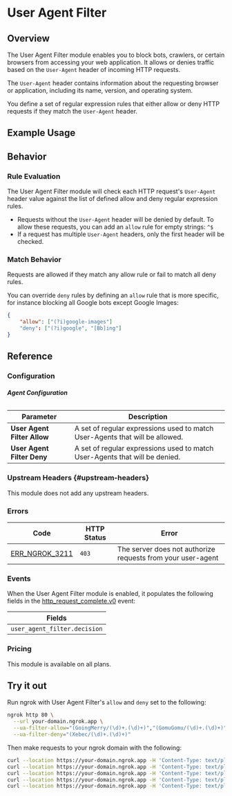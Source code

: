 

# User Agent Filter

## Overview

The User Agent Filter module enables you to block bots, crawlers, or certain
browsers from accessing your web application. It allows or denies traffic based
on the `User-Agent` header of incoming HTTP requests.

The `User-Agent` header contains information
about the requesting browser or application, including its name, version, and
operating system.

You define a set of regular expression rules that either allow or deny HTTP
requests if they match the `User-Agent` header.

## Example Usage

<Tabs groupId="connectivity" queryString="cty">
	<TabItem value="agent-cli" label="Agent CLI" default>
		<AgentCliExample />
	</TabItem>
	<TabItem value="agent-config" label="Agent Config">
		<AgentConfigExample />
	</TabItem>
	<TabItem value="ssh" label="SSH">
		<SshExample />
	</TabItem>
	<TabItem value="go-sdk" label="Go">
		<GoSdkExample />
	</TabItem>
	<TabItem value="javascript-sdk" label="Javascript">
		<JavascriptSdkExample />
	</TabItem>
	<TabItem value="python-sdk" label="Python">
		<PythonSdkExample />
	</TabItem>
	<TabItem value="rust-sdk" label="Rust">
		<RustSdkExample />
	</TabItem>
	<TabItem value="k8s" label="Kubernetes Controller">
		<KubernetesExample />
	</TabItem>
</Tabs>

## Behavior

### Rule Evaluation

The User Agent Filter module will check each HTTP request's `User-Agent` header
value against the list of defined allow and deny regular expression rules.

- Requests without the `User-Agent` header will be denied by default. To allow these requests, you can add an `allow` rule for empty strings: `^$`
- If a request has multiple `User-Agent` headers, only the first header will be checked.

### Match Behavior

Requests are allowed if they match any allow rule or fail to match all deny
rules.

You can override `deny` rules by defining an `allow` rule that is more
specific, for instance blocking all Google bots except Google Images:

```json
{
	"allow": ["(?i)google-images"]
	"deny": ["(?i)google", "[Bb]ing"]
}
```

## Reference

### Configuration

###### **Agent Configuration**

| Parameter                   | Description                                                                  |
| --------------------------- | ---------------------------------------------------------------------------- |
| **User Agent Filter Allow** | A set of regular expressions used to match User-Agents that will be allowed. |
| **User Agent Filter Deny**  | A set of regular expressions used to match User-Agents that will be denied.  |

### Upstream Headers {#upstream-headers}

This module does not add any upstream headers.

### Errors

| Code                                      | HTTP Status | Error                                                       |
| ----------------------------------------- | ----------- | ----------------------------------------------------------- |
| [ERR_NGROK_3211](/errors/err_ngrok_3211/) | `403`       | The server does not authorize requests from your user-agent |

### Events

When the User Agent Filter module is enabled, it populates the following
fields in the
[http_request_complete.v0](/obs/reference/#http-request-complete) event:

| Fields                       |
| ---------------------------- |
| `user_agent_filter.decision` |

### Pricing

This module is available on all plans.

## Try it out

Run ngrok with User Agent Filter's `allow` and `deny` set to the following:

```bash
ngrok http 80 \
  --url your-domain.ngrok.app \
  --ua-filter-allow="(GoingMerry/(\d)+.(\d)+)","(GomuGomu/(\d)+.(\d)+)" \
  --ua-filter-deny="(Xebec/(\d)+.(\d)+)"
```

Then make requests to your ngrok domain with the following:

```bash
curl --location https://your-domain.ngrok.app -H 'Content-Type: text/plain' -A 'GoingMerry/1.1' --data 'https://www.youtube.com/watch?v=djyTG19Achg' -k -v
curl --location https://your-domain.ngrok.app -H 'Content-Type: text/plain' -A 'GomuGomu/1.1' --data 'https://www.youtube.com/watch?v=djyTG19Achg' -k -v
curl --location https://your-domain.ngrok.app -H 'Content-Type: text/plain' -A 'Xebec/1.1' --data 'https://www.youtube.com/watch?v=djyTG19Achg' -k -v
curl --location https://your-domain.ngrok.app -H 'Content-Type: text/plain' -A '' --data 'https://www.youtube.com/watch?v=djyTG19Achg' -k -v
curl --location https://your-domain.ngrok.app -H 'Content-Type: text/plain' -A 'TwitterBot/1.1' --data 'https://www.youtube.com/watch?v=djyTG19Achg' -k -v
```
